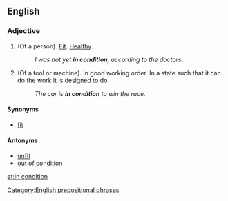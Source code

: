 ==English==

===Adjective===
{{en-adj|pos=[[in]] [[condition]]}}

#(Of a person). [[fit|Fit]]. [[healthy|Healthy]]. 
#:''I was not yet '''in condition''', according to the doctors''.
#(Of a tool or machine). In good working order. In a state such that it can do the work it is designed to do.
#:''The car is '''in condition''' to win the race.''

====Synonyms====
*[[fit]]

====Antonyms====
*[[unfit]]
*[[out of condition]]

[[Category:English prepositional phrases]]

[[et:in condition]]